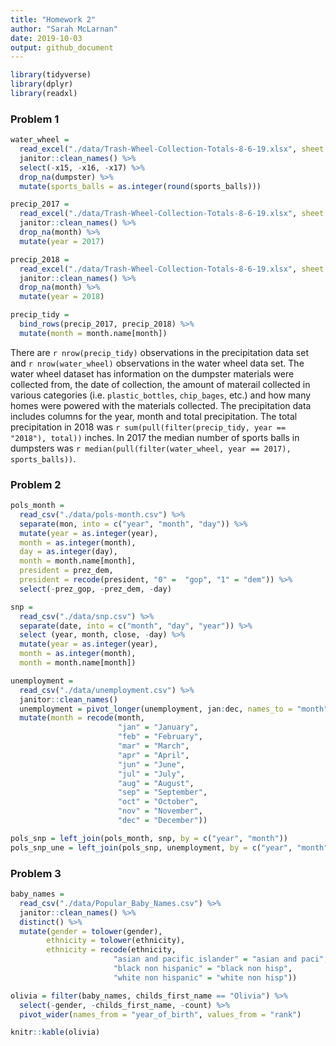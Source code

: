 ```yaml
---
title: "Homework 2"
author: "Sarah McLarnan"
date: 2019-10-03
output: github_document
---
```


```r
library(tidyverse)
library(dplyr)
library(readxl)
```

### Problem 1 
```r
water_wheel = 
  read_excel("./data/Trash-Wheel-Collection-Totals-8-6-19.xlsx", sheet = 1, skip = 1) %>%
  janitor::clean_names() %>%
  select(-x15, -x16, -x17) %>%
  drop_na(dumpster) %>%
  mutate(sports_balls = as.integer(round(sports_balls)))
```
```r
precip_2017 = 
  read_excel("./data/Trash-Wheel-Collection-Totals-8-6-19.xlsx", sheet = 5, skip = 1) %>%
  janitor::clean_names() %>%
  drop_na(month) %>%
  mutate(year = 2017)
```

```r
precip_2018 =
  read_excel("./data/Trash-Wheel-Collection-Totals-8-6-19.xlsx", sheet = 6, skip = 1) %>%
  janitor::clean_names() %>%
  drop_na(month) %>%
  mutate(year = 2018)
```
```r
precip_tidy =
  bind_rows(precip_2017, precip_2018) %>%
  mutate(month = month.name[month])
```
There are `r nrow(precip_tidy)` observations in the precipitation data set and `r nrow(water_wheel)` observations in the water wheel data set. The water wheel dataset has information on the dumpster materials were collected from, the date of collection, the amount of materail collected in various categories (i.e. `plastic_bottles`, `chip_bages`, etc.) and how many homes were powered with the materials collected. The precipitation data includes columns for the year, month and total precipitation. The total precipitation in 2018 was `r sum(pull(filter(precip_tidy, year == "2018"), total))` inches. In 2017 the median number of sports balls in dumpsters was `r median(pull(filter(water_wheel, year == 2017), sports_balls))`. 

### Problem 2 

```r
pols_month = 
  read_csv("./data/pols-month.csv") %>%
  separate(mon, into = c("year", "month", "day")) %>%
  mutate(year = as.integer(year),
  month = as.integer(month),
  day = as.integer(day),
  month = month.name[month], 
  president = prez_dem,
  president = recode(president, "0" =  "gop", "1" = "dem")) %>%
  select(-prez_gop, -prez_dem, -day)
```

```r
snp = 
  read_csv("./data/snp.csv") %>%
  separate(date, into = c("month", "day", "year")) %>%
  select (year, month, close, -day) %>%
  mutate(year = as.integer(year),
  month = as.integer(month),
  month = month.name[month])
```
```r
unemployment =
  read_csv("./data/unemployment.csv") %>%
  janitor::clean_names()
  unemployment = pivot_longer(unemployment, jan:dec, names_to = "month", values_to = "prec_unemployment") %>%
  mutate(month = recode(month, 
                        "jan" = "January", 
                        "feb" = "February", 
                        "mar" = "March", 
                        "apr" = "April", 
                        "jun" = "June", 
                        "jul" = "July", 
                        "aug" = "August", 
                        "sep" = "September", 
                        "oct" = "October", 
                        "nov" = "November", 
                        "dec" = "December"))
```
```r
pols_snp = left_join(pols_month, snp, by = c("year", "month"))
pols_snp_une = left_join(pols_snp, unemployment, by = c("year", "month"))
```

### Problem 3
```r
baby_names =
  read_csv("./data/Popular_Baby_Names.csv") %>%
  janitor::clean_names() %>%
  distinct() %>%
  mutate(gender = tolower(gender), 
        ethnicity = tolower(ethnicity),
        ethnicity = recode(ethnicity, 
                       "asian and pacific islander" = "asian and paci", 
                       "black non hispanic" = "black non hisp", 
                       "white non hispanic" = "white non hisp"))
```
```r
olivia = filter(baby_names, childs_first_name == "Olivia") %>%
  select(-gender, -childs_first_name, -count) %>%
  pivot_wider(names_from = "year_of_birth", values_from = "rank")

knitr::kable(olivia)
```





